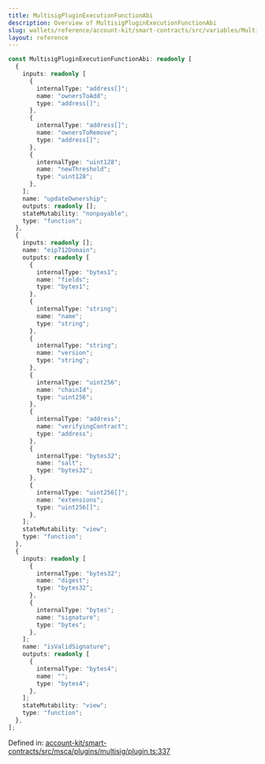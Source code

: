 ```yaml
---
title: MultisigPluginExecutionFunctionAbi
description: Overview of MultisigPluginExecutionFunctionAbi
slug: wallets/reference/account-kit/smart-contracts/src/variables/MultisigPluginExecutionFunctionAbi
layout: reference
---
```


```ts
const MultisigPluginExecutionFunctionAbi: readonly [
  {
    inputs: readonly [
      {
        internalType: "address[]";
        name: "ownersToAdd";
        type: "address[]";
      },
      {
        internalType: "address[]";
        name: "ownersToRemove";
        type: "address[]";
      },
      {
        internalType: "uint128";
        name: "newThreshold";
        type: "uint128";
      },
    ];
    name: "updateOwnership";
    outputs: readonly [];
    stateMutability: "nonpayable";
    type: "function";
  },
  {
    inputs: readonly [];
    name: "eip712Domain";
    outputs: readonly [
      {
        internalType: "bytes1";
        name: "fields";
        type: "bytes1";
      },
      {
        internalType: "string";
        name: "name";
        type: "string";
      },
      {
        internalType: "string";
        name: "version";
        type: "string";
      },
      {
        internalType: "uint256";
        name: "chainId";
        type: "uint256";
      },
      {
        internalType: "address";
        name: "verifyingContract";
        type: "address";
      },
      {
        internalType: "bytes32";
        name: "salt";
        type: "bytes32";
      },
      {
        internalType: "uint256[]";
        name: "extensions";
        type: "uint256[]";
      },
    ];
    stateMutability: "view";
    type: "function";
  },
  {
    inputs: readonly [
      {
        internalType: "bytes32";
        name: "digest";
        type: "bytes32";
      },
      {
        internalType: "bytes";
        name: "signature";
        type: "bytes";
      },
    ];
    name: "isValidSignature";
    outputs: readonly [
      {
        internalType: "bytes4";
        name: "";
        type: "bytes4";
      },
    ];
    stateMutability: "view";
    type: "function";
  },
];
```

Defined in: [account-kit/smart-contracts/src/msca/plugins/multisig/plugin.ts:337](https://github.com/alchemyplatform/aa-sdk/blob/08da565ff1e1b5bcae4581d79993c4ed9e522c16/account-kit/smart-contracts/src/msca/plugins/multisig/plugin.ts#L337)
